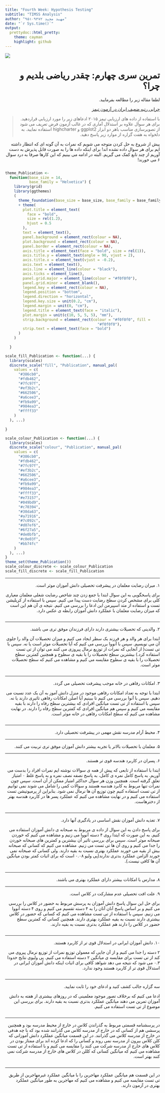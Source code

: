 ```yaml
---
title: "Fourth Week: Hypothesis Testing"
subtitle: "TIMSS Analysis"
author: "مهبد مجید ۹۵۱۰۹۳۷۲"
date: "`r Sys.time()`"
output:
  prettydoc::html_pretty:
    theme: cayman
    highlight: github
---
```


<div align="center">
<img  src="images/math.jpg"  align = 'center'>
</div>

<h1 dir="RTL"> 
تمرین سری چهارم: چقدر ریاضی بلدیم و چرا؟
</h1>

<p dir="RTL"> لطفا مقاله زیر را مطالعه بفرمایید. </p>
<p dir="RTL">
[چرایی رتبه ضعیف ایران در آزمون تیمز](https://goo.gl/gX8DZc)
</p>

> <p dir="RTL"> 
با استفاده از داده های ارزیابی تیمز ۲۰۱۵ ادعاهای زیر را مورد ارزیابی قراردهید.
برای هر سوال علاوه بر استدلال آماری که در غالب آزمون فرض تعریف می شود از تصویرسازی مناسب باهر دو ابزار
ggplot2
و
highcharter
استفاده نمایید.
به دلخواه به هفت گزاره از موارد زیر پاسخ دهید.
</p>

<p dir = "RTL">
پیش از شروع به حل کردن متوجه می شویم که نمرات به آن گونه ای که انتظار داشته ایم برای هر سوال داده نشده اند!
برای اینکه داده ها  را به صورت قابل پذیرش به دست آوریم از چند تابع کمک می گیریم.
البته در ادامه می بینیم که این کارها صرفا  به درد سوال ۶ می خورند!
</p>


```r
```

```r
theme_Publication <-
  function(base_size = 14,
           base_family = "Helvetica") {
    library(grid)
    library(ggthemes)
    (
      theme_foundation(base_size = base_size, base_family = base_family)
      + theme(
        plot.title = element_text(
          face = "bold",
          size = rel(1.2),
          hjust = 0.5
        ),
        text = element_text(),
        panel.background = element_rect(colour = NA),
        plot.background = element_rect(colour = NA),
        panel.border = element_rect(colour = NA),
        axis.title = element_text(face = "bold", size = rel(1)),
        axis.title.y = element_text(angle = 90, vjust = 2),
        axis.title.x = element_text(vjust = -0.2),
        axis.text = element_text(),
        axis.line = element_line(colour = "black"),
        axis.ticks = element_line(),
        panel.grid.major = element_line(colour = "#f0f0f0"),
        panel.grid.minor = element_blank(),
        legend.key = element_rect(colour = NA),
        legend.position = "bottom",
        legend.direction = "horizontal",
        legend.key.size = unit(0.2, "cm"),
        legend.margin = unit(0, "cm"),
        legend.title = element_text(face = "italic"),
        plot.margin = unit(c(10, 5, 5, 5), "mm"),
        strip.background = element_rect(colour = "#f0f0f0", fill =
                                          "#f0f0f0"),
        strip.text = element_text(face = "bold")
      )
    )
    
  }

scale_fill_Publication <- function(...) {
  library(scales)
  discrete_scale("fill", "Publication", manual_pal(
    values = c(
      "#386cb0",
      "#fdb462",
      "#7fc97f",
      "#ef3b2c",
      "#662506",
      "#a6cee3",
      "#fb9a99",
      "#984ea3",
      "#ffff33"
    )
  ), ...)
  
}

scale_colour_Publication <- function(...) {
  library(scales)
  discrete_scale("colour", "Publication", manual_pal(
    values = c(
      "#386cb0",
      "#fdb462",
      "#7fc97f",
      "#ef3b2c",
      "#662506",
      "#a6cee3",
      "#fb9a99",
      "#984ea3",
      "#ffff33",
      "#e73157",
      "#049bd9",
      "#c70394",
      "#30da63",
      "#a71916",
      "#7c092c",
      "#d07ef6",
      "#6f27a5",
      "#de0bfb",
      "#c0e03f",
      "#bb74fc"
    )
  ), ...)
}
theme_set(theme_Publication())
scale_colour_discrete <- scale_colour_Publication
scale_fill_discrete <- scale_fill_Publication

```

***

<p dir="RTL">
۱. میران رضایت معلمان در پیشرفت تحصیلی دانش آموزان موثر است.
</p>

<p dir="RTL">
برای پاسخگویی به این سوال ابتدا با جمع زدن چند شاخص رضایت شغلی معلمان معیاری کلی برای مشخص کردن سطح رضایت دست پیدا می کنیم.
سپس با استفاده از کریلیشن تست و استفاده از متد اسپیرمن این ادعا را بررسی می کنیم.
نتیجه ی آن هم این است که میزان رضایت معلمان با عملکرد دانش آموزان رابطه ی عکس دارد.
</p>

```r
```


***

<p dir="RTL">
۲. والدینی که تحصیلات بیشتری دارند دارای فرزندان موفق تری می باشند.
</p>

<p dir="RTL">
ابتدا برای هر والد و هر فرزند یک سطر ایجاد می کنیم و میزان تحصیلات آن والد را جلوی آن می نویسیم.
سپس با آنووا بررسی می کنیم که آیا تحصیلات موثر است یا نه.
سپس با تی تست( از آنجایی که نمرات از توزیع  نرمال پیروزی می کنند می توان از تی تست استفاده کرد.)
بیشترین سطح تحصیلات را با بقیه ی سطوح و همچنین کمترین سطح تحصیلات را با بقیه ی سطوح مقایسه می کنیم و مشاهده می کنیم که سطح تحصیلات موثر است.
</p>

```r
```


***

<p dir="RTL">
۳. امکانات رفاهی در خانه موجب پیشرفت تحصیلی می گردد.
</p>

<p dir="RTL">
ابتدا با توجه به تعداد امکانات رفاهی موجود در منزل دانش آموز به آن یک عدد  نسبت می دهیم.
سپس با آنوا بررسی می کنیم تا ببینیم آیا اصلن امکانات رفاهی تاثیری دارند یا نه.
سپس با استفاده از تی تست میانگین افرادی که بیشترین سطح رفاه را دارند با بقیه مقایسه می کنیم و سپس هم میانگین افرادی که کمترین سطح رفاه را دارند.
در نهایت مشاهده می کنیم که سطح امکانات رفاهی در خانه موثر است.
</p>


```r
```


***

<p dir="RTL">
۴. محیط آرام مدرسه نقش مهمی در پیشرفت تحصیلی دارد.
</p>

***

<p dir="RTL">
۵. معلمان با تحصیلات  بالاتر یا تجربه بیشتر دانش آموزان موفق تری تربیت می کنند.
</p>

***

<p dir="RTL"> 
۶. پسران در کاربرد هندسه قوی تر هستند.
</p>

<p dir="RTL"> 
ابتدا با استفاده از تابعی که پیش از همه ی سوالات نوشته ایم نمرات افراد را بدست می آوریم.
به پاسخ کامل نمره ی کامل، به پاسخ نصفه نصف نمره و به پاسخ غلط ۰ امتیاز تعلق گرفته است.
همچنین وزن هر سوال حداکثر امتیاز ممکن از آن است.
سپس چون نمرات تنها مربوط به کابرد هندسه هستند و سوالات کمی را شامل می شوند نمی توانیم از تی تست استفاده کنیم چون توزیع آن ها نرمال نمی شود.
بنابراین از پرمیوتیشن تست استفاده می کنیم و در نهایت  مشاهده می کنیم که عملکرد پسر ها در کاربرد هندسه بهتر از دخترهاست.
</p>

```r
```


***

<p dir="RTL"> 
۷. تغذیه دانش آموزان نقش اساسی در یادگیری آنها دارد. 
</p>

<p dir="RTL">
برای پاسخ دادن به این سوال از داده ی مربوط به صبحانه ی دانش آموزان استفاده می کنیم.
به این صورت که ایتدا روی ۴ دسته آنووا می زنیم و مشاهده می کنیم که خوردن صبحانه موثر است.
سپس برای بررسی تاثیر آن بیشترین و کمترین های صبحانه خوردن را جدا می کنیم و روی آن ها تی تست می زنیم.
مشاهده می کنیم که کسانی که صبحانه بیش از بقیه می خورند عملکرد بهتری نسبت به بقیه دارند.
ولی کسانی که صبحانه نمی خورند الزامن عملکرد بدتری ندارند(پی ولیو ۰.۰۸ است که برای اثبات کمتر بودن میانگین آن ها کافی نیست.).
</p>


```r
```
***

<p dir="RTL"> 
۸. مدارس با امکانات بیشتر دارای عملکرد بهتری می باشند.
</p>

***

<p dir="RTL"> 
۹. علت افت تحصیلی عدم مشارکت در کلاس است.
</p>


<p dir="RTL"> 
برای حل این سوال پاسخ دانش آموزان به پرسش مربوط به حضور در کلاس را بررسی می کنیم و بر اساس پاسخ آنان آنان را به ۴ دسته تقسیم می کنیم و روی ۴ دسته آنووا می زنیم.
سپس با استفاده از تی تست مشاهده می کنیم که کسانی که حضور در کلاس بیشتری دارند نسبت به بقیه عملکرد بهتری دارند. همچنین کسانی که کمترین سطح حضور در کلاس را دارند هم عملکرد بدتری نسبت به بقیه دارند.
</p>

```r
```

***

<p dir="RTL"> 
۱۰. دانش آموزان ایرانی در استدلال قوی تر از کاربرد هستند.
</p>

<p dir="RTL"> 
۲
دسته را جدا می کنیم و از آن جایی که معمولن توزیع نمرات از توزیع نرمال پیروی می کند از تی تست برای مقایسه ی میانگین ۲ دسته استفاده می کنیم.
پی ولیوی نتایج حدودا ۰.۳ می شود که نتیجه می دهد شواهد کافی برای اثبات اینکه دانش آموزان ایرانی در استدلال قوی تر از کاربرد هستند وجود ندارد.
</p>

```r
```

***

<p dir="RTL">
سه گزاره جالب کشف کنید و ادعای خود را ثابت نمایید.
</p>

<p dir="RTL"> 
ادعا می کنیم که برخلاف تصور موجود معلمینی که در روزهای بیشتری از هفته به دانش آموزان تمرین می دهند میانگین عملکرد بدتری نسبت به بقیه دارند.
برای بررسی این موضوع از تی تست استفاده می کنیم.
</p>

```r
```

***


<p dir="RTL">
در پرسشنامه قسمتی مربوط به گذراندن کلاس در خارج از محیط مدرسه بود و همچنین پرسشی هم از کسانی که در خارج از مدرسه کلاس می گذرانند شده بود که با چه هدفی در خارج از مدرسه کلاس می گذرانند.
در این قسمت میانگین عملکرد دانش آموزانی که کلن کلاس بیرون از مدرسه نمی روند و کسانی را که ادعا کرده اند برای ممتاز بودن در کلاس های خارج از مدرسه شرکت می کنند را مقایسه می کنیم و با استفاده از تی تست مشاهده می کنیم که میانگین کسانی که کللن در کلاس های خارج از مدرسه شرکت نمی کنند بهتر است.
</p>

```r
```

***

<p dir="RTL">
در این قسمت هم میانگین عملکرد مهاجرین را با میانگین عملکرد غیرمهاجرین از طریق تی تست مقایسه می کنیم و مشاهده می کنیم که مهاجرین به طور میانگین عملکرد بهتری در آزمون دارند.
</p>

```r
```